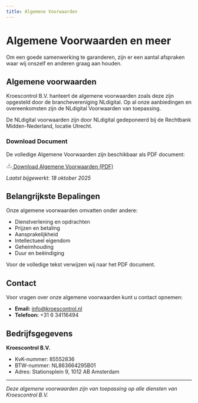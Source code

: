 ```yaml
---
title: Algemene Voorwaarden
---
```


# Algemene Voorwaarden en meer

Om een goede samenwerking te garanderen, zijn er een aantal afspraken waar wij onszelf en anderen graag aan houden.

## Algemene voorwaarden

Kroescontrol B.V. hanteert de algemene voorwaarden zoals deze zijn opgesteld door de branchevereniging NLdigital. Op al onze aanbiedingen en overeenkomsten zijn de NLdigital Voorwaarden van toepassing.

De NLdigital voorwaarden zijn door NLdigital gedeponeerd bij de Rechtbank Midden-Nederland, locatie Utrecht.

### Download Document

De volledige Algemene Voorwaarden zijn beschikbaar als PDF document:

<div style={{ marginTop: '1rem', marginBottom: '1.5rem' }}>
  <a
    href="https://drive.google.com/file/d/1Ef7t2Z1kv6r5tX76vCR-Ya1KCBkf4efV/view"
    target="_blank"
    rel="noopener noreferrer"
    style={{
      display: 'inline-flex',
      alignItems: 'center',
      gap: '0.5rem',
      padding: '0.5rem 1rem',
      backgroundColor: 'var(--nextra-primary-hue) 0% 0% 96%',
      border: '1px solid rgba(194, 39, 87, 0.2)',
      borderRadius: '0.375rem',
      color: '#c22757',
      textDecoration: 'none',
      fontSize: '0.875rem',
      fontWeight: 500,
      transition: 'all 0.2s ease'
    }}
    className="download-badge"
  >
    <svg width="16" height="16" viewBox="0 0 24 24" fill="none" stroke="currentColor" strokeWidth="2" strokeLinecap="round" strokeLinejoin="round">
      <path d="M21 15v4a2 2 0 0 1-2 2H5a2 2 0 0 1-2-2v-4"/>
      <polyline points="7 10 12 15 17 10"/>
      <line x1="12" y1="15" x2="12" y2="3"/>
    </svg>
    Download Algemene Voorwaarden (PDF)
  </a>
</div>

*Laatst bijgewerkt: 18 oktober 2025*

## Belangrijkste Bepalingen

Onze algemene voorwaarden omvatten onder andere:
- Dienstverlening en opdrachten
- Prijzen en betaling
- Aansprakelijkheid
- Intellectueel eigendom
- Geheimhouding
- Duur en beëindiging

Voor de volledige tekst verwijzen wij naar het PDF document.

## Contact

Voor vragen over onze algemene voorwaarden kunt u contact opnemen:

- **Email:** info@kroescontrol.nl
- **Telefoon:** +31 6 34116494

## Bedrijfsgegevens

**Kroescontrol B.V.**
- KvK-nummer: 85552836
- BTW-nummer: NL863664295B01
- Adres: Stationsplein 9, 1012 AB Amsterdam

---

*Deze algemene voorwaarden zijn van toepassing op alle diensten van Kroescontrol B.V.*
